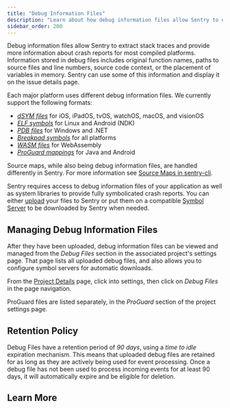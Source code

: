 ```yaml
---
title: "Debug Information Files"
description: "Learn about how debug information files allow Sentry to extract stack traces and provide more information about crash reports for most compiled platforms."
sidebar_order: 200
---
```


Debug information files allow Sentry to extract stack traces and provide more
information about crash reports for most compiled platforms. Information stored
in debug files includes original function names, paths to source files and line
numbers, source code context, or the placement of variables in memory. Sentry
can use some of this information and display it on the issue details page.

Each major platform uses different debug information files. We currently support
the following formats:

- [_dSYM files_](./file-formats/#mach-o-and-dsym) for iOS, iPadOS,
  tvOS, watchOS, macOS, and visionOS
- [_ELF symbols_](./file-formats/#executable-and-linkable-format-elf) for Linux and
  Android (NDK)
- [_PDB files_](./file-formats/#pe-and-pdb) for Windows and .NET
- [_Breakpad symbols_](./file-formats/#breakpad-symbols) for all
  platforms
- [_WASM files_](./file-formats/#wasm) for WebAssembly
- [_ProGuard mappings_](./file-formats/#proguard-mappings) for
  Java and Android

<Note>

Source maps, while also being debug information files, are handled
differently in Sentry. For more information see [Source Maps in sentry-cli](/product/cli/releases/#sentry-cli-sourcemaps).

</Note>

Sentry requires access to debug information files of your application as well as
system libraries to provide fully symbolicated crash reports. You can either
[upload](./upload/) your files to Sentry or put them on a compatible
[Symbol Server](./symbol-servers/) to be downloaded by Sentry when needed.

## Managing Debug Information Files

After they have been uploaded, debug information files can be viewed and managed
from the _Debug Files_ section in the associated project's settings page. That page
lists all uploaded debug files, and also allows you to configure symbol servers
for automatic downloads.

From the [Project Details](/product/projects/project-details/) page, click into settings,
then click on _Debug Files_ in the page navigation.

<Note>

ProGuard files are listed separately, in the _ProGuard_ section of the project settings page.

</Note>

## Retention Policy

Debug Files have a retention period of _90 days_, using a _time to idle_ expiration mechanism.
This means that uploaded debug files are retained for as long as they are actively being used for event processing.
Once a debug file has not been used to process incoming events for at least 90 days,
it will automatically expire and be eligible for deletion.

## Learn More

<PageGrid />
